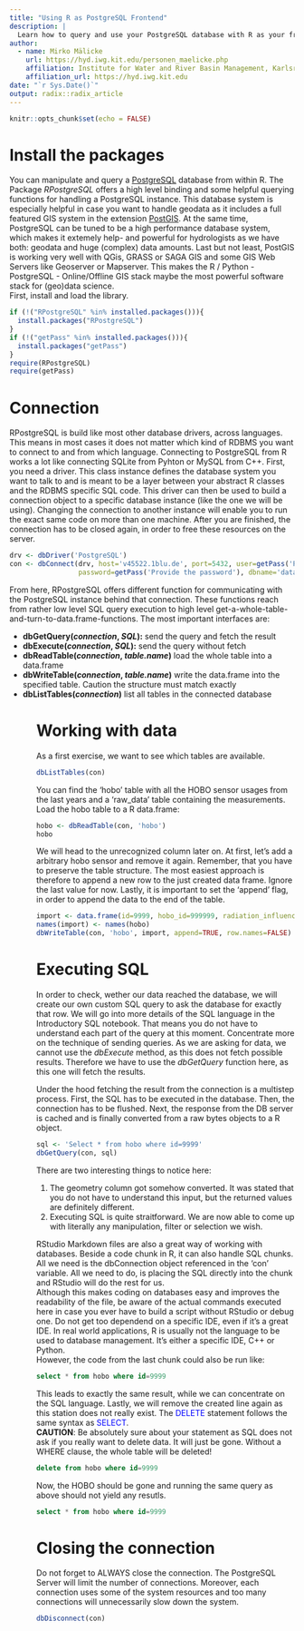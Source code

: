 ```yaml
---
title: "Using R as PostgreSQL Frontend"
description: |
  Learn how to query and use your PostgreSQL database with R as your frontend application.
author:
  - name: Mirko Mälicke
    url: https://hyd.iwg.kit.edu/personen_maelicke.php
    affiliation: Institute for Water and River Basin Management, Karlsruhe Institute for Technology
    affiliation_url: https://hyd.iwg.kit.edu
date: "`r Sys.Date()`"
output: radix::radix_article
---
```


```r
knitr::opts_chunk$set(echo = FALSE)
```
# Install the packages

You can manipulate and query a [PostgreSQL](https://www.postgresql.org/) database from within R. The Package *RPostgreSQL* offers a high level binding and some helpful querying functions for handling a PostgreSQL instance. This database system is especially helpful in case you want to handle geodata as it includes a full featured GIS system in the extension [PostGIS](http://postgis.net/).
At the same time, PostgreSQL can be tuned to be a high performance database system, which makes it extemely help- and powerful for hydrologists as we have both: geodata and huge (complex) data amounts. Last but not least, PostGIS is working very well with QGis, GRASS or SAGA GIS and some GIS Web Servers like Geoserver or Mapserver. This makes the R / Python - PostgreSQL - Online/Offline GIS stack maybe the most powerful software stack for (geo)data science.<br>
First, install and load the library.

```r
if (!("RPostgreSQL" %in% installed.packages())){
  install.packages("RPostgreSQL")
}
if (!("getPass" %in% installed.packages())){
  install.packages("getPass")
}
require(RPostgreSQL)
require(getPass)
```

# Connection 

RPostgreSQL is build like most other database drivers, across languages. This means in most cases it does not matter which kind of RDBMS you want to connect to and from which language. Connecting to PostgreSQL from R works a lot like connecting SQLite from Pyhton or MySQL from C++. First, you need a driver. This class instance defines the database system you want to talk to and is meant to be a layer between your abstract R classes and the RDBMS specific SQL code. This driver can then be used to build a connection object to a specific database instance (like the one we will be using). Changing the connection to another instance will enable you to run the exact same code on more than one machine. After you are finished, the connection has to be closed again, in order to free these resources on the server.

```r
drv <- dbDriver('PostgreSQL')
con <- dbConnect(drv, host='v45522.1blu.de', port=5432, user=getPass('Provide the user'), 
                 password=getPass('Provide the password'), dbname='datamanagement')

```

From here, RPostgreSQL offers different function for communicating with the PostgreSQL instance behind that connection. These functions reach from rather low level SQL query execution to high level get-a-whole-table-and-turn-to-data.frame-functions. The most important interfaces are:
<ul>
  <li>**dbGetQuery(_connection_, _SQL_):** send the query and fetch the result</li>
  <li>**dbExecute(_connection_, _SQL_):** send the query without fetch</li>
  <li>**dbReadTable(_connection_, _table.name_)** load the whole table into a data.frame</li>
  <li>**dbWriteTable(_connection_, _table.name_)** write the data.frame into the specified table. Caution the structure must match exactly</li>
  <li>**dbListTables(_connection_)** list all tables in the connected database</li>
<ul>

# Working with data

As a first exercise, we want to see which tables are available.
```r
dbListTables(con)
```

You can find the 'hobo' table with all the HOBO sensor usages from the last years and a 'raw_data' table containing the measurements.
Load the hobo table to a R data.frame:
```r
hobo <- dbReadTable(con, 'hobo')
hobo
```

We will head to the unrecognized column later on. At first, let's add a arbitrary hobo sensor and remove it again. Remember, that you have to preserve the table structure. The most easiest approach is therefore to append a new row to the just created data frame. Ignore the last value for now. Lastly, it is important to set the 'append' flag, in order to append the data to the end of the table.

```r
import <- data.frame(id=9999, hobo_id=999999, radiation_influence="high",geom="POINT(7.8 48.0)", description="deleteme", year=9999)
names(import) <- names(hobo)
dbWriteTable(con, 'hobo', import, append=TRUE, row.names=FALSE)
```

# Executing SQL

In order to check, wether our data reached the database, we will create our own custom SQL query to ask the database for exactly that row. We will go into more details of the SQL language in the Introductory SQL notebook. That means you do not have to understand each part of the query at this moment. Concentrate more on the technique of sending queries. As we are asking for data, we cannot use the *dbExecute* method, as this does not fetch possible results. Therefore we have to use the *dbGetQuery* function here, as this one will fetch the results.<br>

<div class="alert alert-warning">Under the hood fetching the result from the connection is a multistep process. First, the SQL has to be executed in the database. Then, the connection has to be flushed. Next, the response from the DB server is cached and is finally converted from a raw bytes objects to a R object.</div>

```r
sql <- 'Select * from hobo where id=9999'
dbGetQuery(con, sql)
```

There are two interesting things to notice here:
<ol>
  <li>The geometry column got somehow converted. It was stated that you do not have to understand this input, but the returned values are definitely different.</li>
  <li>Executing SQL is quite straitforward. We are now able to come up with literally any manipulation, filter or selection we wish.</li>
</ol>
RStudio Markdown files are also a great way of working with databases. Beside a code chunk in R, it can also handle SQL chunks. All we need is the dbConnection object referenced in the 'con' variable. All we need to do, is placing the SQL directly into the chunk and RStudio will do the rest for us. <br>
Although this makes coding on databases easy and improves the readability of the file, be aware of the actual commands executed here in case you ever have to build a script without RStudio or debug one. Do not get too dependend on a specific IDE, even if it's a great IDE. In real world applications, R is usually not the language to be used to database management. It's either a specific IDE, C++ or Python.<br>
However, the code from the last chunk could also be run like:

```sql
select * from hobo where id=9999
```

This leads to exactly the same result, while we can concentrate on the SQL language. Lastly, we will remove the created line again as this station does not really exist. The <span style='color:blue'>DELETE</span> statement follows the same syntax as <span style='color:blue'>SELECT</span>.<br>
<div class="alert alert-danger"><span class="glyphicon glyphicon-exclamation-sign" aria-hidden="True"></span> **CAUTION**: Be absolutely sure about your statement as SQL does not ask if you really want to delete data. It will just be gone. Without a WHERE clause, the whole table will be deleted!</div>

```sql
delete from hobo where id=9999
```

Now, the HOBO should be gone and running the same query as above should not yield any resutls.
```sql
select * from hobo where id=9999
```

# Closing the connection

Do not forget to ALWAYS close the connection. The PostgreSQL Server will limit the number of connections. 
Moreover, each connection uses some of the system resources and too many connections will unnecessarily slow down the system.

```r
dbDisconnect(con)
```



